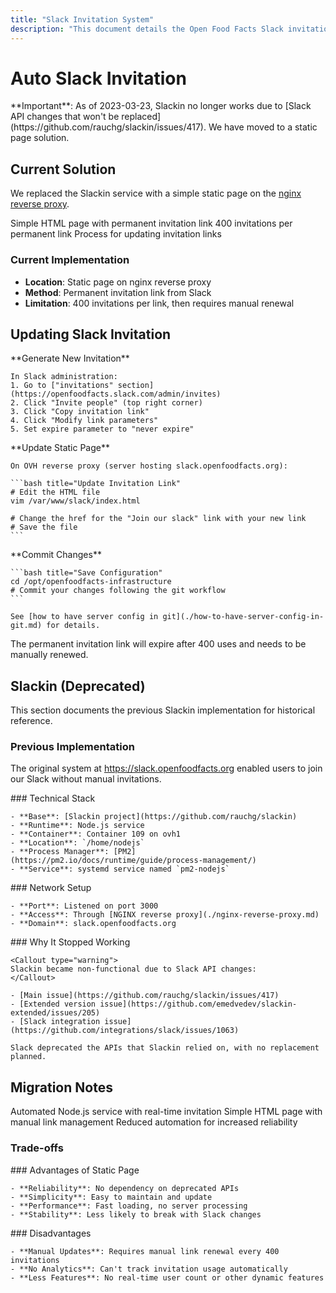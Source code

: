 ```yaml
---
title: "Slack Invitation System"
description: "This document details the Open Food Facts Slack invitation system, including the deprecated Slackin tool and the current static page approach. It provides instructions for updating the Slack invitation link and explains the previous Node.js service setup."
---
```



# Auto Slack Invitation

<Callout type="warning">
**Important**: As of 2023-03-23, Slackin no longer works due to [Slack API changes that won't be replaced](https://github.com/rauchg/slackin/issues/417). We have moved to a static page solution.
</Callout>

## Current Solution

We replaced the Slackin service with a simple static page on the [nginx reverse proxy](nginx-reverse-proxy.md).

<Cards>
  <Card title="Static Page" href="#current-implementation">
    Simple HTML page with permanent invitation link
  </Card>
  <Card title="Invitation Limits" href="#limitations">
    400 invitations per permanent link
  </Card>
  <Card title="Link Updates" href="#updating-slack-invitation">
    Process for updating invitation links
  </Card>
</Cards>

### Current Implementation

- **Location**: Static page on nginx reverse proxy
- **Method**: Permanent invitation link from Slack
- **Limitation**: 400 invitations per link, then requires manual renewal

## Updating Slack Invitation

<Steps>
  <Step>
    **Generate New Invitation**
    
    In Slack administration:
    1. Go to ["invitations" section](https://openfoodfacts.slack.com/admin/invites)
    2. Click "Invite people" (top right corner)
    3. Click "Copy invitation link"
    4. Click "Modify link parameters"
    5. Set expire parameter to "never expire"
  </Step>
  
  <Step>
    **Update Static Page**
    
    On OVH reverse proxy (server hosting slack.openfoodfacts.org):
    
    ```bash title="Update Invitation Link"
    # Edit the HTML file
    vim /var/www/slack/index.html
    
    # Change the href for the "Join our slack" link with your new link
    # Save the file
    ```
  </Step>
  
  <Step>
    **Commit Changes**
    
    ```bash title="Save Configuration"
    cd /opt/openfoodfacts-infrastructure
    # Commit your changes following the git workflow
    ```
    
    See [how to have server config in git](./how-to-have-server-config-in-git.md) for details.
  </Step>
</Steps>

<Callout type="info">
The permanent invitation link will expire after 400 uses and needs to be manually renewed.
</Callout>

## Slackin (Deprecated)

<Callout type="info">
This section documents the previous Slackin implementation for historical reference.
</Callout>

### Previous Implementation

The original system at https://slack.openfoodfacts.org enabled users to join our Slack without manual invitations.

<Tabs>
  <Tab value="tech" label="Technical Details">
    ### Technical Stack
    
    - **Base**: [Slackin project](https://github.com/rauchg/slackin)
    - **Runtime**: Node.js service
    - **Container**: Container 109 on ovh1
    - **Location**: `/home/nodejs`
    - **Process Manager**: [PM2](https://pm2.io/docs/runtime/guide/process-management/)
    - **Service**: systemd service named `pm2-nodejs`
  </Tab>
  
  <Tab value="network" label="Network Configuration">
    ### Network Setup
    
    - **Port**: Listened on port 3000
    - **Access**: Through [NGINX reverse proxy](./nginx-reverse-proxy.md)
    - **Domain**: slack.openfoodfacts.org
  </Tab>
  
  <Tab value="issues" label="Deprecation Reasons">
    ### Why It Stopped Working
    
    <Callout type="warning">
    Slackin became non-functional due to Slack API changes:
    </Callout>
    
    - [Main issue](https://github.com/rauchg/slackin/issues/417)
    - [Extended version issue](https://github.com/emedvedev/slackin-extended/issues/205)
    - [Slack integration issue](https://github.com/integrations/slack/issues/1063)
    
    Slack deprecated the APIs that Slackin relied on, with no replacement planned.
  </Tab>
</Tabs>

## Migration Notes

<Cards>
  <Card title="From Slackin" href="#slackin-deprecated">
    Automated Node.js service with real-time invitation
  </Card>
  <Card title="To Static Page" href="#current-solution">
    Simple HTML page with manual link management
  </Card>
  <Card title="Trade-offs" href="#trade-offs">
    Reduced automation for increased reliability
  </Card>
</Cards>

### Trade-offs

<Tabs>
  <Tab value="benefits" label="Benefits">
    ### Advantages of Static Page
    
    - **Reliability**: No dependency on deprecated APIs
    - **Simplicity**: Easy to maintain and update
    - **Performance**: Fast loading, no server processing
    - **Stability**: Less likely to break with Slack changes
  </Tab>
  
  <Tab value="limitations" label="Limitations">
    ### Disadvantages
    
    - **Manual Updates**: Requires manual link renewal every 400 invitations
    - **No Analytics**: Can't track invitation usage automatically
    - **Less Features**: No real-time user count or other dynamic features
  </Tab>
</Tabs>